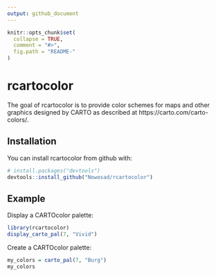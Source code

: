 ```yaml
---
output: github_document
---
```


<!-- README.md is generated from README.Rmd. Please edit that file -->

```r
knitr::opts_chunk$set(
  collapse = TRUE,
  comment = "#>",
  fig.path = "README-"
)
```

# rcartocolor

The goal of rcartocolor is to provide color schemes for maps and other graphics designed by CARTO as described at https://carto.com/carto-colors/.

## Installation

You can install rcartocolor from github with:

```r
# install.packages("devtools")
devtools::install_github("Nowosad/rcartocolor")
```

## Example

Display a CARTOcolor palette:

```r
library(rcartocolor)
display_carto_pal(7, "Vivid")
```

Create a CARTOcolor palette:

```r
my_colors = carto_pal(7, "Burg")
my_colors
```
